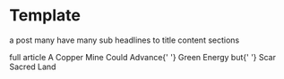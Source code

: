 
<Meta title="design system/atoms/text/hilight" />

# Template

<Subtitle>a post many have many sub headlines to title content sections</Subtitle>

<Link url="https://www.nytimes.com/2023/01/27/business/energy-environment/copper-mine-arizona.html">
  full article
</Link>

<Canvas>
  <Story name="subheadline">
    <Column customStyle={{ margin: 16 }}>
      <Headline customStyle={{ fontSize: 28, margin: 16, fontWeight: 300 }}>
        A <Hilight customStyle={{ backgroundColor: 'rgba(211, 174, 128,0.3)' }}>Copper Mine</Hilight> Could Advance{' '}
        <Hilight customStyle={{ backgroundColor: 'rgba(60, 179, 113, 0.3)' }}>Green Energy</Hilight> but{' '}
        <Hilight customStyle={{ backgroundColor: 'rgba(255, 125, 129,0.3)' }}>Scar</Hilight> Sacred Land
      </Headline>
    </Column>
  </Story>
</Canvas>
